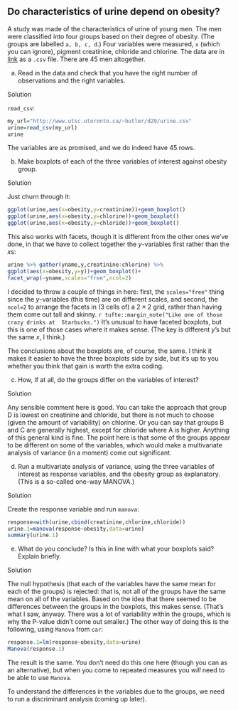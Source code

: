 ##  Do characteristics of urine depend on obesity?


 A study was made of the characteristics of urine of young
men. The men were classified into four groups based on their degree of
obesity. (The groups are labelled `a, b, c, d`.) Four variables
were measured, `x` (which you can ignore), pigment creatinine,
chloride and chlorine. The data are in
[link](http://www.utsc.utoronto.ca/~butler/d29/urine.csv) as a
`.csv` file. There are 45 men altogether.



(a) Read in the data and check that you have the right number
of observations and the right variables.
 
Solution


`read_csv`:
```r
my_url="http://www.utsc.utoronto.ca/~butler/d29/urine.csv"
urine=read_csv(my_url)
urine
```

     

The variables are as promised, and we do indeed have 45 rows. 
 

(b) Make boxplots of each of the three variables of interest
against obesity group. 
 
Solution


Just churn through it:
```r
ggplot(urine,aes(x=obesity,y=creatinine))+geom_boxplot()
ggplot(urine,aes(x=obesity,y=chlorine))+geom_boxplot()
ggplot(urine,aes(x=obesity,y=chloride))+geom_boxplot()
```

     

This also works with facets, though it is different from the other
ones we've done, in that we have to collect together the $y$-variables
first rather than the $x$s:

```r
urine %>% gather(yname,y,creatinine:chlorine) %>%
ggplot(aes(x=obesity,y=y))+geom_boxplot()+
facet_wrap(~yname,scales="free",ncol=2)
```

 

I decided to throw a couple of things in here: first, the
`scales="free"` thing since the $y$-variables (this time) are
on different scales, and second, the `ncol=2` to arrange the
facets in (3 cells of) a $2\times 2$ grid, rather than having them
come out tall and skinny.
`r tufte::margin_note("Like one of those crazy drinks at  Starbucks.")` It's unusual to have faceted boxplots, but this is one
of those cases where it makes sense. (The key is different $y$'s but
the same $x$, I think.)

The conclusions about the boxplots are, of course, the same. I think
it makes it easier to have the three boxplots side by side, but it's
up to you whether you think that gain is worth the extra coding.
 

(c) How, if at all, do the groups differ on the variables of interest?
 
Solution


Any sensible comment here is good. You can take the approach that
group D is lowest on creatinine and chloride, but there is not
much to choose (given the amount of variability) on chlorine. Or
you can say that groups B and C are generally highest, except for
chloride where A is higher. Anything of this general kind is fine.
The point here is that some of the groups appear to be different
on some of the variables, which would make a multivariate analysis
of variance (in a moment) come out significant.
 

(d) Run a multivariate analysis of variance, using the three
variables of interest as response variables, and the obesity group
as explanatory. (This is a so-called one-way MANOVA.)
 
Solution


Create the response variable and run `manova`:
```r
response=with(urine,cbind(creatinine,chlorine,chloride))
urine.1=manova(response~obesity,data=urine)
summary(urine.1)
```

     
 

(e) What do you conclude? Is this in line with what your
boxplots said? Explain briefly.
 
Solution


The null hypothesis (that each of the variables have the same mean
for each of the groups) is rejected: that is, not all of the
groups have the same mean on all of the variables.
Based on the idea that there seemed to be differences between the
groups in the boxplots, this makes sense. (That's what I saw,
anyway. There was a lot of variability within the groups, which is
why the P-value didn't come out smaller.)
The other way of doing this is the following, using
`Manova` from `car`:
```r
response.1=lm(response~obesity,data=urine)
Manova(response.1)
```

     

The result is the same. You don't need do this one here (though you
can as an alternative), but when you come to repeated measures you
*will* need to be able to use `Manova`.

To understand the differences in the variables due to the groups, we
need to run a discriminant analysis (coming up later).

 



